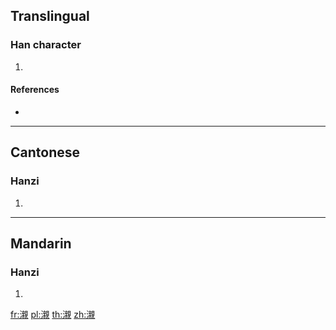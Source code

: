 {{character info/new}}
==Translingual==

===Han character===
{{Han char|rn=85|rad=水|as=16|sn=19|four=36110|canj=EYDU|ids=⿰氵親}}

# {{defn|Han|sort=水16}}

====References====
* {{Han ref|kx=0659.450|dkj=18649|hdz=31784.160|uh=7019|ud=28697|bh=F25C|bd=62044}}

----

==Cantonese==

===Hanzi===
{{yue-hanzi|jyut=|y=chan3}}

# {{defn|lang=yue|sort=水16}}

----

==Mandarin==

===Hanzi===
{{cmn-hanzi|pin=[[qīn]] ([[qin1]])|wg=ch'in<sup>1</sup>}}

# {{defn|lang=cmn|sort=水16}}

[[fr:瀙]]
[[pl:瀙]]
[[th:瀙]]
[[zh:瀙]]
